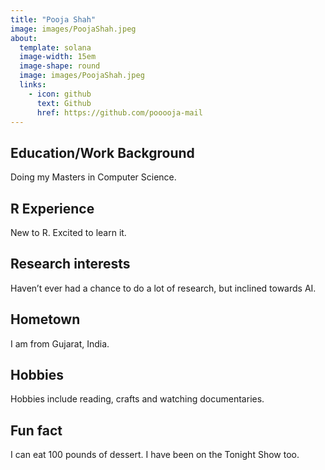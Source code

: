 ```yaml
---
title: "Pooja Shah"
image: images/PoojaShah.jpeg
about:
  template: solana
  image-width: 15em
  image-shape: round
  image: images/PoojaShah.jpeg
  links: 
    - icon: github
      text: Github
      href: https://github.com/pooooja-mail
---
```


## Education/Work Background
Doing my Masters in Computer Science.

## R Experience
New to R. Excited to learn it.

## Research interests
Haven't ever had a chance to do a lot of research, but inclined towards AI.

## Hometown
I am from Gujarat, India.

## Hobbies
Hobbies include reading, crafts and watching documentaries.


## Fun fact
I can eat 100 pounds of dessert. I have been on the Tonight Show too.